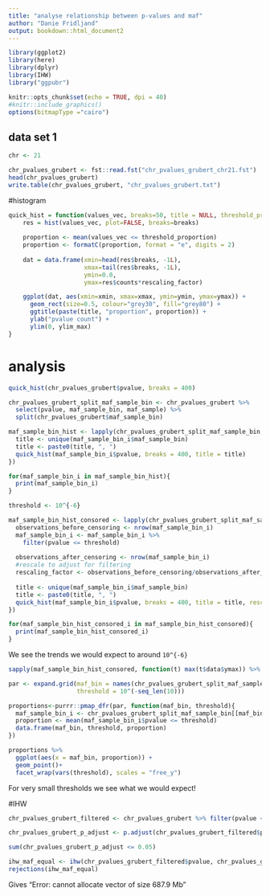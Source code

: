 ```yaml
---
title: "analyse relationship between p-values and maf"
author: "Danie Fridljand"
output: bookdown::html_document2
---
```


```r
library(ggplot2)
library(here)
library(dplyr)
library(IHW)
library("ggpubr")

knitr::opts_chunk$set(echo = TRUE, dpi = 40)
#knitr::include_graphics()
options(bitmapType ="cairo")
```


## data set 1
```r
chr <- 21
```

```r
chr_pvalues_grubert <- fst::read.fst("chr_pvalues_grubert_chr21.fst")
head(chr_pvalues_grubert)
write.table(chr_pvalues_grubert, "chr_pvalues_grubert.txt")

```

#histogram

```r
quick_hist = function(values_vec, breaks=50, title = NULL, threshold_proportion = 10^(-4), rescaling_factor = 1, ylim_max = NA) {
    res = hist(values_vec, plot=FALSE, breaks=breaks)
    
    proportion <- mean(values_vec <= threshold_proportion)
    proportion <- formatC(proportion, format = "e", digits = 2)
    
    dat = data.frame(xmin=head(res$breaks, -1L),
                     xmax=tail(res$breaks, -1L),
                     ymin=0.0,
                     ymax=res$counts*rescaling_factor)

    ggplot(dat, aes(xmin=xmin, xmax=xmax, ymin=ymin, ymax=ymax)) +
      geom_rect(size=0.5, colour="grey30", fill="grey80") + 
      ggtitle(paste(title, "proportion", proportion)) +
      ylab("pvalue count") +
      ylim(0, ylim_max)
}
```

# analysis
```r
quick_hist(chr_pvalues_grubert$pvalue, breaks = 400)
```

```r
chr_pvalues_grubert_split_maf_sample_bin <- chr_pvalues_grubert %>%
  select(pvalue, maf_sample_bin, maf_sample) %>%
  split(chr_pvalues_grubert$maf_sample_bin) 
```

```r
maf_sample_bin_hist <- lapply(chr_pvalues_grubert_split_maf_sample_bin, function(maf_sample_bin_i){
  title <- unique(maf_sample_bin_i$maf_sample_bin)
  title <- paste0(title, ", ")
  quick_hist(maf_sample_bin_i$pvalue, breaks = 400, title = title)
})

for(maf_sample_bin_i in maf_sample_bin_hist){
  print(maf_sample_bin_i)
}
```

```r
threshold <- 10^{-6}

maf_sample_bin_hist_consored <- lapply(chr_pvalues_grubert_split_maf_sample_bin, function(maf_sample_bin_i){
  observations_before_censoring <- nrow(maf_sample_bin_i)
  maf_sample_bin_i <- maf_sample_bin_i %>%
    filter(pvalue <= threshold)
  
  observations_after_censoring <- nrow(maf_sample_bin_i)
  #rescale to adjust for filtering
  rescaling_factor <- observations_before_censoring/observations_after_censoring
  
  title <- unique(maf_sample_bin_i$maf_sample_bin)
  title <- paste0(title, ", ")
  quick_hist(maf_sample_bin_i$pvalue, breaks = 400, title = title, rescaling_factor=rescaling_factor, ylim_max = 12474390)
})

for(maf_sample_bin_hist_consored_i in maf_sample_bin_hist_consored){
  print(maf_sample_bin_hist_consored_i)
}
```
We see the trends we would expect to around `10^{-6}`

```r
sapply(maf_sample_bin_hist_consored, function(t) max(t$data$ymax)) %>% max
```


```r
par <- expand.grid(maf_bin = names(chr_pvalues_grubert_split_maf_sample_bin), 
                   threshold = 10^(-seq_len(10)))

proportions<-purrr::pmap_dfr(par, function(maf_bin, threshold){
  maf_sample_bin_i <- chr_pvalues_grubert_split_maf_sample_bin[[maf_bin]]
  proportion <- mean(maf_sample_bin_i$pvalue <= threshold)
  data.frame(maf_bin, threshold, proportion)
})

proportions %>%
  ggplot(aes(x = maf_bin, proportion)) +
  geom_point()+
  facet_wrap(vars(threshold), scales = "free_y")
```

For very small thresholds we see what we would expect!

#IHW
```r
chr_pvalues_grubert_filtered <- chr_pvalues_grubert %>% filter(pvalue <= 10^(-5))
```

```r
chr_pvalues_grubert_p_adjust <- p.adjust(chr_pvalues_grubert_filtered$pvalue, method = "BH")

sum(chr_pvalues_grubert_p_adjust <= 0.05)
```


```r
ihw_maf_equal <- ihw(chr_pvalues_grubert_filtered$pvalue, chr_pvalues_grubert_filtered$maf_sample_bin, alpha = 0.05, lambdas = Inf, nfolds = 3)
rejections(ihw_maf_equal)
```
Gives "Error: cannot allocate vector of size 687.9 Mb"